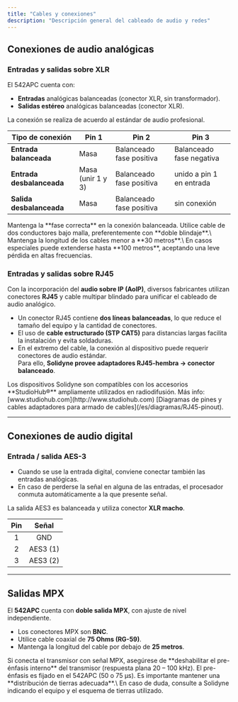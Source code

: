 ```yaml
---
title: "Cables y conexiones"
description: "Descripción general del cableado de audio y redes"
---
```


## Conexiones de audio analógicas

### Entradas y salidas sobre XLR

El 542APC cuenta con:

- **Entradas** analógicas balanceadas (conector XLR, sin transformador).
- **Salidas estéreo** analógicas balanceadas (conector XLR).

La conexión se realiza de acuerdo al estándar de audio profesional.

| **Tipo de conexión**      | **Pin 1**         | **Pin 2**                | **Pin 3**                |
| ------------------------- | ----------------- | ------------------------ | ------------------------ |
| **Entrada balanceada**    | Masa              | Balanceado fase positiva | Balanceado fase negativa |
| **Entrada desbalanceada** | Masa (unir 1 y 3) | Balanceado fase positiva | unido a pin 1 en entrada |
| **Salida desbalanceada**  | Masa              | Balanceado fase positiva | sin conexión             |

<Warning>
  Mantenga la **fase correcta** en la conexión balanceada.
</Warning>

<Note>
  Utilice cable de dos conductores bajo malla, preferentemente con **doble blindaje**.\
  Mantenga la longitud de los cables menor a **30 metros**.\
  En casos especiales puede extenderse hasta **100 metros**, aceptando una leve pérdida en altas frecuencias.
</Note>

### Entradas y salidas sobre RJ45

Con la incorporación del **audio sobre IP (AoIP)**, diversos fabricantes utilizan conectores **RJ45** y cable multipar blindado para unificar el cableado de audio analógico.

- Un conector RJ45 contiene **dos líneas balanceadas**, lo que reduce el tamaño del equipo y la cantidad de conectores.
- El uso de **cable estructurado (STP CAT5)** para distancias largas facilita la instalación y evita soldaduras.
- En el extremo del cable, la conexión al dispositivo puede requerir conectores de audio estándar.\
  Para ello, **Solidyne provee adaptadores RJ45-hembra → conector balanceado**.

<Info>
  Los dispositivos Solidyne son compatibles con los accesorios **StudioHub®** ampliamente utilizados en radiodifusión. Más info: [www.studiohub.com](http://www.studiohub.com)
</Info>

<Tip>
  [Diagramas de pines y cables adaptadores para armado de cables](/es/diagramas/RJ45-pinout).
</Tip>

---

## Conexiones de audio digital

### Entrada / salida AES-3

- Cuando se use la entrada digital, conviene conectar también las entradas analógicas.
- En caso de perderse la señal en alguna de las entradas, el procesador conmuta automáticamente a la que presente señal.

La salida AES3 es balanceada y utiliza conector **XLR macho**.

| **Pin** | **Señal** |
| :-----: | :-------: |
| 1       | GND       |
| 2       | AES3 (1)  |
| 3       | AES3 (2)  |

---

## Salidas MPX

El **542APC** cuenta con **doble salida MPX**, con ajuste de nivel independiente.

- Los conectores MPX son **BNC**.
- Utilice cable coaxial de **75 Ohms (RG-59)**.
- Mantenga la longitud del cable por debajo de **25 metros**.

<Warning>
  Si conecta el transmisor con señal MPX, asegúrese de **deshabilitar el pre-énfasis interno** del transmisor (respuesta plana 20 – 100 kHz). El pre-énfasis es fijado en el 542APC (50 o 75 µs).
</Warning>

<Info>
  Es importante mantener una **distribución de tierras adecuada**.\
  En caso de duda, consulte a Solidyne indicando el equipo y el esquema de tierras utilizado.
</Info>